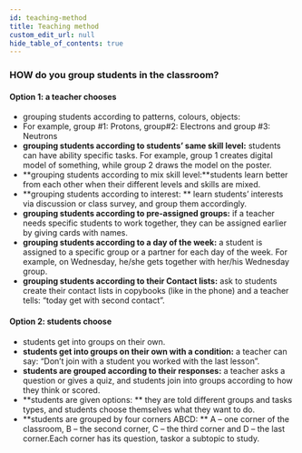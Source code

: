 ```yaml
---
id: teaching-method
title: Teaching method
custom_edit_url: null
hide_table_of_contents: true
---
```


### HOW do you group students in the classroom?

#### Option 1: a teacher chooses

- grouping students according to patterns, colours, objects:
- For example, group #1: Protons, group#2: Electrons and group #3: Neutrons
- **grouping students according to students’ same skill level:** students can have ability specific tasks. For example, group 1 creates digital model of something, while group 2 draws the model on the poster.
- **grouping students according to mix skill level:**students learn better from each other when their different levels and skills are mixed.
- **grouping students according to interest: ** learn students’ interests via discussion or class survey, and group them accordingly.
- **grouping students according to pre-assigned groups:** if a teacher needs specific students to work together, they can be assigned earlier by giving cards with names.
- **grouping students according to a day of the week:** a student is assigned to a specific group or a partner for each day of the week. For example, on Wednesday, he/she gets together with her/his Wednesday group.
- **grouping students according to their Contact lists:** ask to students create their contact lists in copybooks (like in the phone) and a teacher tells: “today get with second contact”.

#### Option 2: students choose

- students get into groups on their own.
- **students get into groups on their own with a condition:** a teacher can say: “Don’t join with a student you worked with the last lesson”.
- **students are grouped according to their responses:** a teacher asks a question or gives a quiz, and students join into groups according to how they think or scored.
- **students are given options: ** they are told different groups and tasks types, and students choose themselves what they want to do.
- **students are grouped by four corners ABCD: ** A – one corner of the classroom, B – the second corner, C – the third corner and D – the last corner.Each corner has its question, taskor a subtopic to study.
